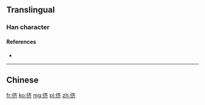 {{also|儕}}
==Translingual==

===Han character===
{{Han char|rn=9|rad=人|as=06|sn=8|four=|canj=OYKL|ids=⿰亻齐}}

====References====
* {{Han ref|kx=0102.291|hdz=10152.050|uh=4FAA|ud=20394}}

----

==Chinese==
{{zh-see|儕}}

[[fr:侪]]
[[ko:侪]]
[[mg:侪]]
[[pl:侪]]
[[zh:侪]]